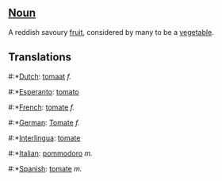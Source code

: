 ==[[Noun]]==

A reddish savoury [[fruit]], considered by many to be a [[vegetable]].

==Translations==

#:*[[Dutch]]: [[tomaat]] ''f.''
#:*[[Esperanto]]: [[tomato]]
#:*[[French]]: [[tomate]] ''f.''
#:*[[German]]: [[Tomate]] ''f.''
#:*[[Interlingua]]: [[tomate]]
#:*[[Italian]]: [[pommodoro]] ''m.''
#:*[[Spanish]]: [[tomate]] ''m.''